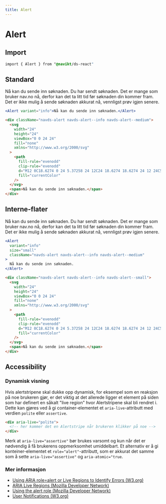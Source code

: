 ```yaml
---
title: Alert
---
```



# Alert

## Import

```css accordion=false
import { Alert } from "@navikt/ds-react"
```

## Standard

<Example>
  <Alert variant="info">Nå kan du sende inn søknaden.</Alert>
  <Alert variant="success">Du har sendt søknaden.</Alert>
  <Alert variant="warning">
    Det er mange som bruker nav.no nå, derfor kan det ta litt tid før søknaden
    din kommer fram.
  </Alert>
  <Alert variant="error">
    Det er ikke mulig å sende søknaden akkurat nå, vennligst prøv igjen senere.
  </Alert>
</Example>

```jsx type=react
<Alert variant="info">Nå kan du sende inn søknaden.</Alert>
```

```html type=html
<div className="navds-alert navds-alert--info navds-alert--medium">
  <svg
    width="24"
    height="24"
    viewBox="0 0 24 24"
    fill="none"
    xmlns="http://www.w3.org/2000/svg"
  >
    <path
      fill-rule="evenodd"
      clip-rule="evenodd"
      d="M12 0C18.6274 0 24 5.37258 24 12C24 18.6274 18.6274 24 12 24C5.37258 24 0 18.6274 0 12C0 5.37258 5.37258 0 12 0ZM9 19V17H11V12H9V10H13V17H15V19H9ZM12 5C12.8284 5 13.5 5.67157 13.5 6.5C13.5 7.32843 12.8284 8 12 8C11.1716 8 10.5 7.32843 10.5 6.5C10.5 5.67157 11.1716 5 12 5Z"
      fill="currentColor"
    />
  </svg>
  <span>Nå kan du sende inn søknaden.</span>
</div>
```

## Interne-flater

<Example>
  <Alert variant="info" size="small">
    Nå kan du sende inn søknaden.
  </Alert>
  <Alert variant="success" size="small">
    Du har sendt søknaden.
  </Alert>
  <Alert variant="warning" size="small">
    Det er mange som bruker nav.no nå, derfor kan det ta litt tid før søknaden
    din kommer fram.
  </Alert>
  <Alert variant="error" size="small">
    Det er ikke mulig å sende søknaden akkurat nå, vennligst prøv igjen senere.
  </Alert>
</Example>

```jsx type=react
<Alert
  variant="info"
  size="small"
  className="navds-alert navds-alert--info navds-alert--medium"
>
  Nå kan du sende inn søknaden.
</Alert>
```

```html type=html
<div className="navds-alert navds-alert--info navds-alert--small">
  <svg
    width="24"
    height="24"
    viewBox="0 0 24 24"
    fill="none"
    xmlns="http://www.w3.org/2000/svg"
  >
    <path
      fill-rule="evenodd"
      clip-rule="evenodd"
      d="M12 0C18.6274 0 24 5.37258 24 12C24 18.6274 18.6274 24 12 24C5.37258 24 0 18.6274 0 12C0 5.37258 5.37258 0 12 0ZM9 19V17H11V12H9V10H13V17H15V19H9ZM12 5C12.8284 5 13.5 5.67157 13.5 6.5C13.5 7.32843 12.8284 8 12 8C11.1716 8 10.5 7.32843 10.5 6.5C10.5 5.67157 11.1716 5 12 5Z"
      fill="currentColor"
    />
  </svg>
  <span>Nå kan du sende inn søknaden.</span>
</div>
```

## Accessibility

### Dynamisk visning

Hvis alertstripene skal dukke opp dynamisk, for eksempel som en reaksjon på noe brukeren gjør, er det viktig at det allerede ligger et element på siden som har definert en såkalt "live region" hvor Alertstripene skal bli rendret i. Dette kan gjøres ved å gi container-elementet et `aria-live`-attributt med verdien `polite` eller `assertive`.

```html accordion=false
<div aria-live="polite">
  <!-- her kommer det en Alertstripe når brukeren klikker på noe -->
</div>
```

Merk at `aria-live="assertive"` bør brukes varsomt og kun når det er nødvendig å få brukerens oppmerksomhet umiddelbart. Et alternativ er å gi konteiner-elementet et `role="alert"`-attributt, som er akkurat det samme som å sette `aria-live="assertive"` og `aria-atomic="true`.

### Mer informasjon

- [Using ARIA role=alert or Live Regions to Identify Errors (W3.org)](https://www.w3.org/TR/WCAG20-TECHS/ARIA19.html)
- [ARIA Live Regions (Mozilla Developer Network)](https://developer.mozilla.org/en-US/docs/Web/Accessibility/ARIA/ARIA_Live_Regions)
- [Using the alert role (Mozilla Developer Network)](https://developer.mozilla.org/en-US/docs/Web/Accessibility/ARIA/ARIA_Techniques/Using_the_alert_role)
- [User Notifications (W3.org)](https://www.w3.org/WAI/tutorials/forms/notifications/)

